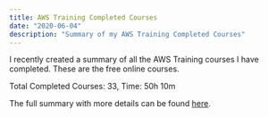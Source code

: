 ```yaml
---
title: AWS Training Completed Courses
date: "2020-06-04"
description: "Summary of my AWS Training Completed Courses"
---
```


I recently created a summary of all the AWS Training courses I have completed.  These are the
free online courses.

Total Completed Courses: 33, Time: 50h 10m
<br/>

The full summary with more details can be found [here](https://alpiepho.github.io/pup-learning-aws/).
